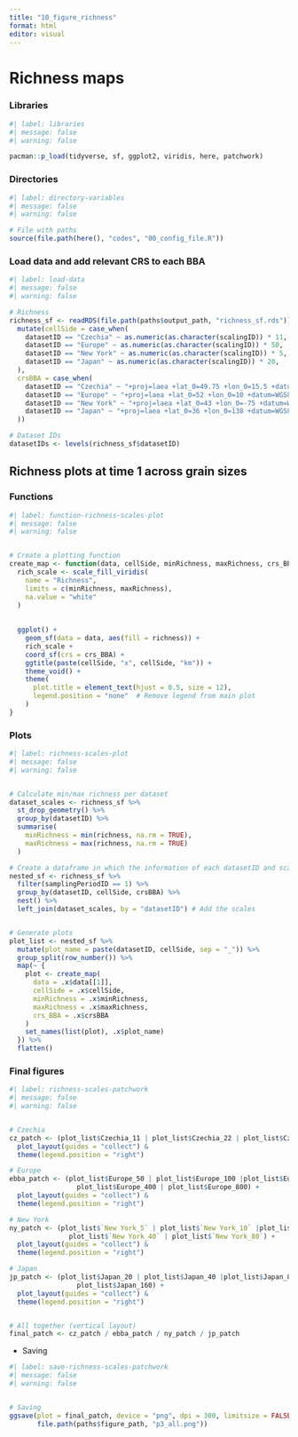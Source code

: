 ---
title: "10_figure_richness"
format: html
editor: visual
---

# Richness maps

### Libraries

```{r}
#| label: libraries
#| message: false
#| warning: false

pacman::p_load(tidyverse, sf, ggplot2, viridis, here, patchwork)
```

### Directories

```{r}
#| label: directory-variables
#| message: false
#| warning: false

# File with paths
source(file.path(here(), "codes", "00_config_file.R"))
```

### Load data and add relevant CRS to each BBA

```{r}
#| label: load-data
#| message: false
#| warning: false

# Richness
richness_sf <- readRDS(file.path(paths$output_path, "richness_sf.rds"))%>% 
  mutate(cellSide = case_when(
    datasetID == "Czechia" ~ as.numeric(as.character(scalingID)) * 11, 
    datasetID == "Europe" ~ as.numeric(as.character(scalingID)) * 50, 
    datasetID == "New York" ~ as.numeric(as.character(scalingID)) * 5,
    datasetID == "Japan" ~ as.numeric(as.character(scalingID)) * 20,
  ),
  crsBBA = case_when(
    datasetID == "Czechia" ~ "+proj=laea +lat_0=49.75 +lon_0=15.5 +datum=WGS84 +units=m +no_defs",
    datasetID == "Europe" ~ "+proj=laea +lat_0=52 +lon_0=10 +datum=WGS84 +units=m +no_defs",
    datasetID == "New York" ~ "+proj=laea +lat_0=43 +lon_0=-75 +datum=WGS84 +units=m +no_defs",
    datasetID == "Japan" ~ "+proj=laea +lat_0=36 +lon_0=138 +datum=WGS84 +units=m +no_defs"
  ))

# Dataset IDs
datasetIDs <- levels(richness_sf$datasetID)
```

## Richness plots at time 1 across grain sizes

### Functions

```{r}
#| label: function-richness-scales-plot
#| message: false
#| warning: false


# Create a plotting function
create_map <- function(data, cellSide, minRichness, maxRichness, crs_BBA) {
  rich_scale <- scale_fill_viridis(
    name = "Richness",
    limits = c(minRichness, maxRichness),
    na.value = "white"
  )
  
  
  ggplot() +
    geom_sf(data = data, aes(fill = richness)) +
    rich_scale +
    coord_sf(crs = crs_BBA) +
    ggtitle(paste(cellSide, "x", cellSide, "km")) +
    theme_void() +
    theme(
      plot.title = element_text(hjust = 0.5, size = 12),
      legend.position = "none"  # Remove legend from main plot
    )
}
```

### Plots

```{r}
#| label: richness-scales-plot
#| message: false
#| warning: false


# Calculate min/max richness per dataset
dataset_scales <- richness_sf %>%
  st_drop_geometry() %>% 
  group_by(datasetID) %>%
  summarise(
    minRichness = min(richness, na.rm = TRUE),
    maxRichness = max(richness, na.rm = TRUE)
  )

# Create a dataframe in which the information of each datasetID and scalingID combination is nested within the dataset in the data column
nested_sf <- richness_sf %>%
  filter(samplingPeriodID == 1) %>%
  group_by(datasetID, cellSide, crsBBA) %>%
  nest() %>%
  left_join(dataset_scales, by = "datasetID") # Add the scales


# Generate plots
plot_list <- nested_sf %>%
  mutate(plot_name = paste(datasetID, cellSide, sep = "_")) %>%
  group_split(row_number()) %>%
  map(~ {
    plot <- create_map(
      data = .x$data[[1]],
      cellSide = .x$cellSide,
      minRichness = .x$minRichness,
      maxRichness = .x$maxRichness,
      crs_BBA = .x$crsBBA
    )
    set_names(list(plot), .x$plot_name)
  }) %>%
  flatten()
```

### Final figures

```{r}
#| label: richness-scales-patchwork
#| message: false
#| warning: false


# Czechia
cz_patch <- (plot_list$Czechia_11 | plot_list$Czechia_22 | plot_list$Czechia_44) +
  plot_layout(guides = "collect") &
  theme(legend.position = "right")

# Europe
ebba_patch <- (plot_list$Europe_50 | plot_list$Europe_100 |plot_list$Europe_200 | 
                 plot_list$Europe_400 | plot_list$Europe_800) +
  plot_layout(guides = "collect") &
  theme(legend.position = "right")

# New York
ny_patch <- (plot_list$`New York_5` | plot_list$`New York_10` |plot_list$`New York_20` | 
               plot_list$`New York_40` | plot_list$`New York_80`) +
  plot_layout(guides = "collect") &
  theme(legend.position = "right")

# Japan
jp_patch <- (plot_list$Japan_20 | plot_list$Japan_40 |plot_list$Japan_80 | 
                 plot_list$Japan_160) +
  plot_layout(guides = "collect") &
  theme(legend.position = "right")


# All together (vertical layout)
final_patch <- cz_patch / ebba_patch / ny_patch / jp_patch
```

-   Saving

```{r}
#| label: save-richness-scales-patchwork
#| message: false
#| warning: false


# Saving
ggsave(plot = final_patch, device = "png", dpi = 300, limitsize = FALSE,
       file.path(paths$figure_path, "p3_all.png"))
```
